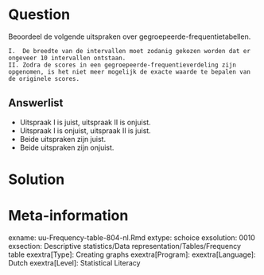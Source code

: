 
Question
========
  
Beoordeel de volgende uitspraken over gegroepeerde-frequentietabellen.

	I.	De breedte van de intervallen moet zodanig gekozen worden dat er ongeveer 10 intervallen ontstaan.
	II.	Zodra de scores in een gegroepeerde-frequentieverdeling zijn opgenomen, is het niet meer mogelijk de exacte waarde te bepalen van de originele scores.

  
Answerlist
----------
* Uitspraak I is juist, uitspraak II is onjuist. 
* Uitspraak I is onjuist, uitspraak II is juist. 
* Beide uitspraken zijn juist. 
* Beide uitspraken zijn onjuist. 


Solution
========


Meta-information
================
exname: uu-Frequency-table-804-nl.Rmd
extype: schoice
exsolution: 0010
exsection: Descriptive statistics/Data representation/Tables/Frequency table
exextra[Type]: Creating graphs
exextra[Program]: 
exextra[Language]: Dutch
exextra[Level]: Statistical Literacy
